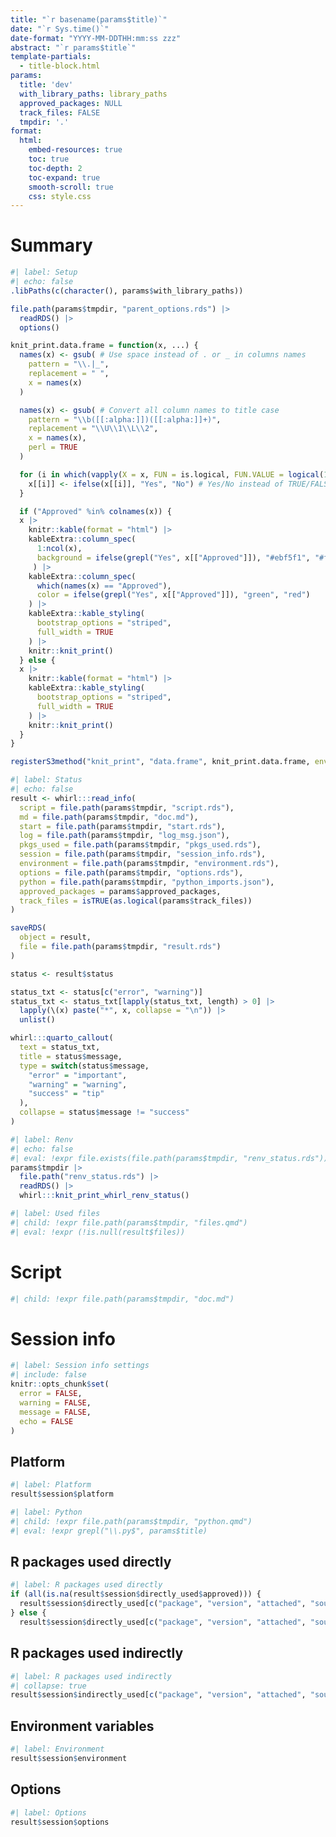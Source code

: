 ```yaml
---
title: "`r basename(params$title)`"
date: "`r Sys.time()`"
date-format: "YYYY-MM-DDTHH:mm:ss zzz"
abstract: "`r params$title`"
template-partials:
  - title-block.html
params:
  title: 'dev'
  with_library_paths: library_paths
  approved_packages: NULL
  track_files: FALSE
  tmpdir: '.'
format:
  html:
    embed-resources: true
    toc: true
    toc-depth: 2
    toc-expand: true
    smooth-scroll: true
    css: style.css
---
```


# Summary


```r
#| label: Setup
#| echo: false
.libPaths(c(character(), params$with_library_paths))

file.path(params$tmpdir, "parent_options.rds") |> 
  readRDS() |> 
  options()

knit_print.data.frame = function(x, ...) {
  names(x) <- gsub( # Use space instead of . or _ in columns names
    pattern = "\\.|_",
    replacement = " ",
    x = names(x)
  )

  names(x) <- gsub( # Convert all column names to title case
    pattern = "\\b([[:alpha:]])([[:alpha:]]+)", 
    replacement = "\\U\\1\\L\\2", 
    x = names(x), 
    perl = TRUE
  )

  for (i in which(vapply(X = x, FUN = is.logical, FUN.VALUE = logical(1)))) {
    x[[i]] <- ifelse(x[[i]], "Yes", "No") # Yes/No instead of TRUE/FALSE
  }

  if ("Approved" %in% colnames(x)) {
  x |> 
    knitr::kable(format = "html") |>  
    kableExtra::column_spec(
      1:ncol(x), 
      background = ifelse(grepl("Yes", x[["Approved"]]), "#ebf5f1", "#fceeef")
     ) |>
    kableExtra::column_spec(
      which(names(x) == "Approved"),
      color = ifelse(grepl("Yes", x[["Approved"]]), "green", "red")
    ) |>   
    kableExtra::kable_styling(
      bootstrap_options = "striped",
      full_width = TRUE
    ) |>
    knitr::knit_print()
  } else {
  x |> 
    knitr::kable(format = "html") |>    
    kableExtra::kable_styling(
      bootstrap_options = "striped",
      full_width = TRUE
    ) |>
    knitr::knit_print()
  }
}

registerS3method("knit_print", "data.frame", knit_print.data.frame, envir = asNamespace("knitr"))
```

```r
#| label: Status
#| echo: false
result <- whirl:::read_info(
  script = file.path(params$tmpdir, "script.rds"),
  md = file.path(params$tmpdir, "doc.md"), 
  start = file.path(params$tmpdir, "start.rds"),
  log = file.path(params$tmpdir, "log_msg.json"),
  pkgs_used = file.path(params$tmpdir, "pkgs_used.rds"),
  session = file.path(params$tmpdir, "session_info.rds"),
  environment = file.path(params$tmpdir, "environment.rds"),
  options = file.path(params$tmpdir, "options.rds"),
  python = file.path(params$tmpdir, "python_imports.json"),
  approved_packages = params$approved_packages,
  track_files = isTRUE(as.logical(params$track_files))
)

saveRDS(
  object = result, 
  file = file.path(params$tmpdir, "result.rds")
)

status <- result$status

status_txt <- status[c("error", "warning")]
status_txt <- status_txt[lapply(status_txt, length) > 0] |>
  lapply(\(x) paste("*", x, collapse = "\n")) |>
  unlist()

whirl:::quarto_callout(
  text = status_txt,
  title = status$message,
  type = switch(status$message,
    "error" = "important",
    "warning" = "warning",
    "success" = "tip"
  ),
  collapse = status$message != "success"
)
```

```r
#| label: Renv
#| echo: false
#| eval: !expr file.exists(file.path(params$tmpdir, "renv_status.rds"))
params$tmpdir |>
  file.path("renv_status.rds") |>
  readRDS() |> 
  whirl:::knit_print_whirl_renv_status()
```

```r
#| label: Used files
#| child: !expr file.path(params$tmpdir, "files.qmd")
#| eval: !expr (!is.null(result$files))
```

# Script
::: {.script-container}
```r
#| child: !expr file.path(params$tmpdir, "doc.md")
```
::: 
# Session info

```r
#| label: Session info settings
#| include: false
knitr::opts_chunk$set(
  error = FALSE,
  warning = FALSE,
  message = FALSE,
  echo = FALSE
)
```


:::{.callout-note collapse=true appearance="minimal"}
## Platform

```r
#| label: Platform
result$session$platform
```
:::


```r
#| label: Python
#| child: !expr file.path(params$tmpdir, "python.qmd")
#| eval: !expr grepl("\\.py$", params$title)
```

:::{.callout-note collapse=false appearance="minimal"}
## R packages used directly

```r
#| label: R packages used directly
if (all(is.na(result$session$directly_used$approved))) {
  result$session$directly_used[c("package", "version", "attached", "source")]
} else {
  result$session$directly_used[c("package", "version", "attached", "source", "approved")]}   
```
:::

:::{.callout-note collapse=true appearance="minimal"}
## R packages used indirectly


```r
#| label: R packages used indirectly
#| collapse: true
result$session$indirectly_used[c("package", "version", "attached", "source")]
```
:::

:::{.callout-note collapse=true appearance="minimal"}
## Environment variables

```r
#| label: Environment
result$session$environment
```
:::

:::{.callout-note collapse=true appearance="minimal"}
## Options

```r
#| label: Options
result$session$options
```
:::
